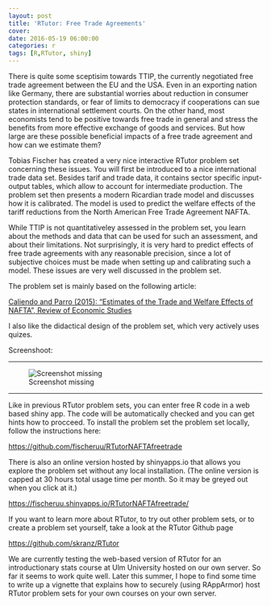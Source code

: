 ```yaml
---
layout: post
title: 'RTutor: Free Trade Agreements'
cover: 
date: 2016-05-19 06:00:00
categories: r
tags: [R,RTutor, shiny]
---
```

 

There is quite some sceptisim towards TTIP, the currently negotiated free trade agreement between the EU and the USA. Even in an exporting nation like Germany, there are substantial worries about reduction in consumer protection standards, or fear of limits to democracy if cooperations can sue states in international settlement courts. On the other hand, most economists tend to be positive towards free trade in general and stress the benefits from more effective exchange of goods and services. But how large are these possible beneficial impacts of a free trade agreement and how can we estimate them?  

Tobias Fischer has created a very nice interactive RTutor problem set concerning these issues. You will first be introduced to a nice international trade data set. Besides tarif and trade data, it contains sector specific input-output tables, which allow to account for intermediate production. The problem set then presents a modern Ricardian trade model and discusses how it is calibrated. The model is used to predict the welfare effects of the tariff reductions from the North American Free Trade Agreement NAFTA.

While TTIP is not quantitativeley assessed in the problem set, you learn about the methods and data that can be used for such an assessment, and about their limitations. Not surprisingly, it is very hard to predict effects of free trade agreements with any reasonable precision, since a lot of subjective choices must be made when setting up and calibrating such a model. These issues are very well discussed in the problem set.

The problem set is mainly based on the following article:

[Caliendo and Parro (2015): "Estimates of the Trade and Welfare Effects of NAFTA", Review of Economic Studies](http://restud.oxfordjournals.org/content/82/1/1.abstract)

I also like the didactical design of the problem set, which very actively uses quizes.

Screenshoot:
<hr>
![Screenshot missing](http://skranz.github.io/images/FreeTrade.PNG)
<hr>

Like in previous RTutor problem sets, you can enter free R code in a web based shiny app. The code will be automatically checked and you can get hints how to procceed. To install the problem set the problem set locally, follow the instructions here:

[https://github.com/fischeruu/RTutorNAFTAfreetrade](https://github.com/fischeruu/RTutorNAFTAfreetrade)

There is also an online version hosted by shinyapps.io that allows you explore the problem set without any local installation. (The online version is capped at 30 hours total usage time per month. So it may be greyed out when you click at it.)

[https://fischeruu.shinyapps.io/RTutorNAFTAfreetrade/](https://fischeruu.shinyapps.io/RTutorNAFTAfreetrade/)

If you want to learn more about RTutor, to try out other problem sets, or to create a problem set yourself, take a look at the RTutor Github page

[https://github.com/skranz/RTutor](https://github.com/skranz/RTutor)

We are currently testing the web-based version of RTutor for an introductionary stats course at Ulm University hosted on our own server. So far it seems to work quite well. Later this summer, I hope to find some time to write up a vignette that explains how to securely (using RAppArmor) host RTutor problem sets for your own courses on your own server.  
